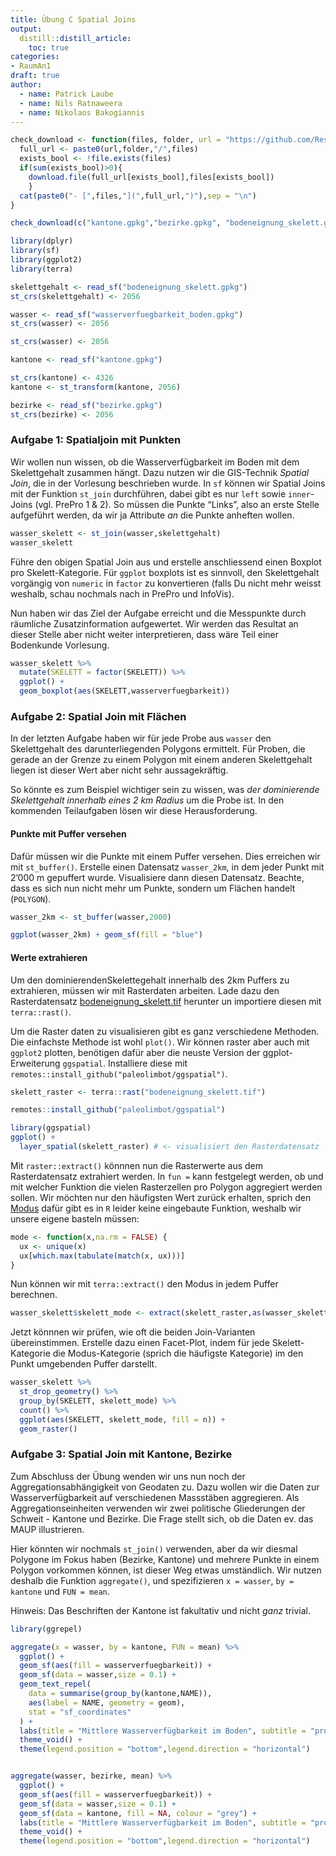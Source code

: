 ```yaml
---
title: Übung C Spatial Joins
output: 
  distill::distill_article:
    toc: true
categories:
- RaumAn1
draft: true
author:
  - name: Patrick Laube
  - name: Nils Ratnaweera
  - name: Nikolaos Bakogiannis
---
```



```r

check_download <- function(files, folder, url = "https://github.com/ResearchMethods-ZHAW/datasets/raw/main/"){
  full_url <- paste0(url,folder,"/",files)
  exists_bool <- !file.exists(files)
  if(sum(exists_bool)>0){
    download.file(full_url[exists_bool],files[exists_bool])
    }
  cat(paste0("- [",files,"](",full_url,")"),sep = "\n")
}

check_download(c("kantone.gpkg","bezirke.gpkg", "bodeneignung_skelett.gpkg", "bodeneignung_skelett.tif","wasserverfuegbarkeit_boden.gpkg"), "rauman")
```

```r
library(dplyr)
library(sf)
library(ggplot2)
library(terra)

skelettgehalt <- read_sf("bodeneignung_skelett.gpkg")
st_crs(skelettgehalt) <- 2056

wasser <- read_sf("wasserverfuegbarkeit_boden.gpkg")
st_crs(wasser) <- 2056

st_crs(wasser) <- 2056

kantone <- read_sf("kantone.gpkg")

st_crs(kantone) <- 4326
kantone <- st_transform(kantone, 2056)

bezirke <- read_sf("bezirke.gpkg")
st_crs(bezirke) <- 2056

```


### Aufgabe 1: Spatialjoin mit Punkten


Wir wollen nun wissen, ob die Wasserverfügbarkeit im Boden mit dem Skelettgehalt zusammen hängt. Dazu nutzen wir die GIS-Technik *Spatial Join*, die in der Vorlesung beschrieben wurde. In `sf` können wir Spatial Joins mit der Funktion `st_join` durchführen, dabei gibt es nur `left` sowie `inner`-Joins (vgl. PrePro 1 & 2). So müssen die Punkte "Links", also an erste Stelle aufgeführt werden, da wir ja Attribute *an* die Punkte anheften wollen.

```r
wasser_skelett <- st_join(wasser,skelettgehalt)
wasser_skelett
```

Führe den obigen Spatial Join aus und erstelle anschliessend einen Boxplot pro Skelett-Kategorie. Für `ggplot` boxplots ist es sinnvoll, den Skelettgehalt vorgängig von `numeric` in `factor` zu konvertieren (falls Du nicht mehr weisst weshalb, schau nochmals nach in PrePro und InfoVis).

Nun haben wir das Ziel der Aufgabe erreicht und die Messpunkte durch räumliche Zusatzinformation aufgewertet. Wir werden das Resultat an dieser Stelle aber nicht weiter interpretieren, dass wäre Teil einer Bodenkunde Vorlesung.

```r

wasser_skelett %>%
  mutate(SKELETT = factor(SKELETT)) %>%
  ggplot() +  
  geom_boxplot(aes(SKELETT,wasserverfuegbarkeit))
```



### Aufgabe 2: Spatial Join mit Flächen



In der letzten Aufgabe haben wir für jede Probe aus `wasser` den Skelettgehalt des darunterliegenden Polygons ermittelt. Für Proben, die gerade an der Grenze zu einem Polygon mit einem anderen Skelettgehalt liegen ist dieser Wert aber nicht sehr aussagekräftig. 

So könnte es zum Beispiel wichtiger sein zu wissen, was *der dominierende Skelettgehalt innerhalb eines 2 km Radius* um die Probe ist. In den kommenden Teilaufgaben lösen wir diese Herausforderung.

#### Punkte mit Puffer versehen

Dafür müssen wir die Punkte mit einem Puffer versehen. Dies erreichen wir mit `st_buffer()`. Erstelle einen Datensatz `wasser_2km`, in dem jeder Punkt mit 2'000 m gepuffert wurde. Visualisiere dann diesen Datensatz. Beachte, dass es sich nun nicht mehr um Punkte, sondern um Flächen handelt (`POLYGON`).

```r
wasser_2km <- st_buffer(wasser,2000)
```

```r
ggplot(wasser_2km) + geom_sf(fill = "blue")
```

#### Werte extrahieren

Um den dominierendenSkelettegehalt innerhalb des 2km Puffers zu extrahieren, müssen wir mit Rasterdaten arbeiten. Lade dazu den Rasterdatensatz [bodeneignung_skelett.tif](https://github.com/ResearchMethods-ZHAW/datasets/raw/main/rauman/bodeneignung_skelett.tif) herunter un importiere diesen mit `terra::rast()`.

Um die Raster daten zu visualisieren gibt es ganz verschiedene Methoden. Die einfachste Methode ist wohl `plot()`. Wir können raster aber auch mit `ggplot2` plotten, benötigen dafür aber die neuste Version der ggplot-Erweiterung `ggspatial`. Installiere diese mit `remotes::install_github("paleolimbot/ggspatial")`.

```r

skelett_raster <- terra::rast("bodeneignung_skelett.tif")

```


```r
remotes::install_github("paleolimbot/ggspatial")
```


```r
library(ggspatial) 
ggplot() + 
  layer_spatial(skelett_raster) # <- visualisiert den Rasterdatensatz
```


Mit `raster::extract()` könnnen nun die Rasterwerte aus dem Rasterdatensatz extrahiert werden. In `fun = ` kann festgelegt werden, ob und mit welcher Funktion die vielen Rasterzellen pro Polygon aggregiert werden sollen. Wir möchten nur den häufigsten Wert zurück erhalten, sprich den [Modus](https://de.wikipedia.org/wiki/Modus_(Statistik)) dafür gibt es in `R` leider keine eingebaute Funktion, weshalb wir unsere eigene basteln müssen:

```r
mode <- function(x,na.rm = FALSE) {
  ux <- unique(x)
  ux[which.max(tabulate(match(x, ux)))]
}
```

Nun können wir mit `terra::extract()` den Modus in jedem Puffer berechnen.

```r
wasser_skelett$skelett_mode <- extract(skelett_raster,as(wasser_skelett, "SpatVector"),fun = mode)[,2]
```

Jetzt könnnen wir prüfen, wie oft die beiden Join-Varianten übereinstimmen. Erstelle dazu einen Facet-Plot, indem für jede Skelett-Kategorie die Modus-Kategorie (sprich die häufigste Kategorie) im den Punkt umgebenden Puffer darstellt.

```r

wasser_skelett %>%
  st_drop_geometry() %>%
  group_by(SKELETT, skelett_mode) %>%
  count() %>%
  ggplot(aes(SKELETT, skelett_mode, fill = n)) +
  geom_raster()
```


### Aufgabe 3: Spatial Join mit Kantone, Bezirke



Zum Abschluss der Übung wenden wir uns nun noch der Aggregationsabhängigkeit von Geodaten zu. Dazu wollen wir die Daten zur Wasserverfügbarkeit auf verschiedenen Massstäben aggregieren. Als Aggregationseinheiten verwenden wir zwei politische Gliederungen der Schweit - Kantone und Bezirke. Die Frage stellt sich, ob die Daten ev. das MAUP illustrieren.

Hier könnten wir nochmals `st_join()` verwenden, aber da wir diesmal Polygone im Fokus haben (Bezirke, Kantone) und mehrere Punkte in einem Polygon vorkommen können, ist dieser Weg etwas umständlich. Wir nutzen deshalb die Funktion `aggregate()`, und spezifizieren `x = wasser`, `by = kantone` und `FUN = mean`.

Hinweis: Das Beschriften der Kantone ist fakultativ und nicht *ganz* trivial.

```r
library(ggrepel)
```

```r

aggregate(x = wasser, by = kantone, FUN = mean) %>%
  ggplot() + 
  geom_sf(aes(fill = wasserverfuegbarkeit)) + 
  geom_sf(data = wasser,size = 0.1) +  
  geom_text_repel(
    data = summarise(group_by(kantone,NAME)),
    aes(label = NAME, geometry = geom),
    stat = "sf_coordinates"
  ) +
  labs(title = "Mittlere Wasserverfügbarkeit im Boden", subtitle = "pro Kanton", fill = "") +
  theme_void() +
  theme(legend.position = "bottom",legend.direction = "horizontal") 


aggregate(wasser, bezirke, mean) %>%
  ggplot() + 
  geom_sf(aes(fill = wasserverfuegbarkeit)) + 
  geom_sf(data = wasser,size = 0.1) +
  geom_sf(data = kantone, fill = NA, colour = "grey") +
  labs(title = "Mittlere Wasserverfügbarkeit im Boden", subtitle = "pro Bezirk", fill = "") +
  theme_void() +
  theme(legend.position = "bottom",legend.direction = "horizontal") 
```

